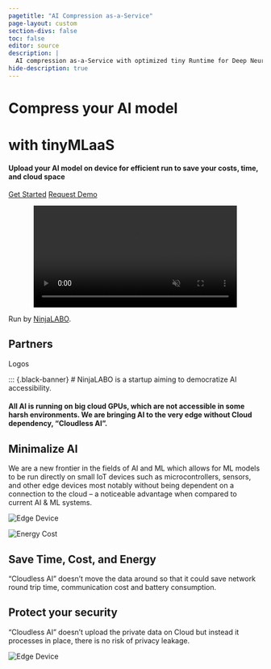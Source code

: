 ```yaml
---
pagetitle: "AI Compression as-a-Service"
page-layout: custom
section-divs: false
toc: false
editor: source
description: |
  AI compression as-a-Service with optimized tiny Runtime for Deep Neural Network (DNN)
hide-description: true
---
```


::: {.hero-title}

# [Compress your AI model]{.accented-text}
# with tinyMLaaS

#### Upload your AI model on device for efficient run to save your costs, time, and cloud space

::: {.hero-buttons}
[Get Started](http://51.15.135.247:8501/){.btn-action-primary .btn-action .btn .btn-success .btn-lg role="button"}
[Request Demo](https://forms.gle/zKjaeEzqoVu7a9vQ8){#btn-guide .btn-action .btn .btn-light .btn-lg role="button"}
:::

:::
<video id="myVideo" autoplay muted playsinline loop controls style="width: 80%; height: auto; display: block; margin: 0 auto;">
  <source src="images/opening.mp4" type="video/mp4">
</video>

::: {.hero-content}
Run by [NinjaLABO](https://ninjalabo.ai).
:::

::: {.gray-banner}
# Partners

Logos
:::

::: {.black-banner}
# [NinjaLABO]{.accented-text} is a startup aiming to democratize AI accessibility.

#### All AI is running on big cloud GPUs, which are not accessible in some harsh environments. We are bringing AI to the very edge without Cloud dependency, "Cloudless AI".

::: {.feature-card}
::: {.feature-text}
## Minimalize AI
We are a new frontier in the fields of AI and ML which allows for ML models to be run directly on small IoT devices such as microcontrollers, sensors, and other edge devices most notably without being dependent on a connection to the cloud – a noticeable advantage when compared to current AI & ML systems. 
:::
<div class="image-container">
  <img src="images/edge_device.jpg" alt="Edge Device">
</div>

:::

::: {.feature-card}
<div class="image-container">
  <img src="images/energy_cost.jpg" alt="Energy Cost">
</div>

::: {.feature-text}
## Save Time, Cost, and Energy
"Cloudless AI" doesn't move the data around so that it could save network round trip time, communication cost and battery consumption.  
:::

:::

::: {.feature-card}
::: {.feature-text}
## Protect your security
"Cloudless AI" doesn't upload the private data on Cloud but instead it processes in place, there is no risk of privacy leakage. 
:::
<div class="image-container">
  <img src="images/data_security.jpg" alt="Edge Device">
</div>

:::